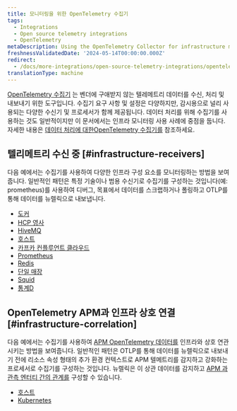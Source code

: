 ```yaml
---
title: 모니터링을 위한 OpenTelemetry 수집기
tags:
  - Integrations
  - Open source telemetry integrations
  - OpenTelemetry
metaDescription: Using the OpenTelemetry Collector for infrastructure monitoring
freshnessValidatedDate: '2024-05-14T00:00:00.000Z'
redirect:
  - /docs/more-integrations/open-source-telemetry-integrations/opentelemetry/get-started/collector-infra-monitoring/opentelemetry-collector-infra-redis
translationType: machine
---
```


[OpenTelemetry 수집기](https://opentelemetry.io/docs/collector/) 는 벤더에 구애받지 않는 텔레메트리 데이터를 수신, 처리 및 내보내기 위한 도구입니다. 수집기 요구 사항 및 설정은 다양하지만, 감시용으로 널리 사용되는 다양한 수신기 및 프로세서가 함께 제공됩니다. 데이터 처리를 위해 수집기를 사용하는 것도 일반적이지만 이 문서에서는 인프라 모니터링 사용 사례에 중점을 둡니다. 자세한 내용은 [데이터 처리에 대한OpenTelemetry 수집기를](/docs/more-integrations/open-source-telemetry-integrations/opentelemetry/get-started/collector-processing/opentelemetry-collector-processing-intro) 참조하세요.

## 텔리메트리 수신 중 [#infrastructure-receivers]

다음 예에서는 수집기를 사용하여 다양한 인프라 구성 요소를 모니터링하는 방법을 보여줍니다. 일반적인 패턴은 특정 기술이나 범용 수신기로 수집기를 구성하는 것입니다(예: prometheus)를 사용하여 디버그, 목표에서 데이터를 스크랩하거나 폴링하고 OTLP를 통해 데이터를 뉴렐릭으로 내보냅니다.

* [도커](/docs/more-integrations/open-source-telemetry-integrations/opentelemetry/get-started/collector-infra-monitoring/opentelemetry-collector-infra-docker)
* [HCP 영사](/docs/more-integrations/open-source-telemetry-integrations/opentelemetry/get-started/collector-infra-monitoring/opentelemetry-collector-infra-hcp-consul)
* [HiveMQ](/docs/more-integrations/open-source-telemetry-integrations/opentelemetry/get-started/collector-infra-monitoring/opentelemetry-collector-infra-hivemq)
* [호스트](/docs/more-integrations/open-source-telemetry-integrations/opentelemetry/get-started/collector-infra-monitoring/opentelemetry-collector-infra-hosts)
* [카프카 컨플루언트 클라우드](/docs/more-integrations/open-source-telemetry-integrations/opentelemetry/get-started/collector-infra-monitoring/opentelemetry-collector-infra-kafka-confluentcloud)
* [Prometheus](/docs/more-integrations/open-source-telemetry-integrations/opentelemetry/get-started/collector-infra-monitoring/opentelemetry-collector-infra-prometheus)
* [Redis](https://github.com/newrelic/newrelic-opentelemetry-examples/tree/main/other-examples/collector/redis)
* [단일 매장](/docs/more-integrations/open-source-telemetry-integrations/opentelemetry/get-started/collector-infra-monitoring/opentelemetry-collector-infra-singlestore)
* [Squid](/docs/more-integrations/open-source-telemetry-integrations/opentelemetry/get-started/collector-infra-monitoring/opentelemetry-collector-infra-squid)
* [통계D](/docs/more-integrations/open-source-telemetry-integrations/opentelemetry/get-started/collector-infra-monitoring/opentelemetry-collector-infra-statsd)

## OpenTelemetry APM과 인프라 상호 연결 [#infrastructure-correlation]

다음 예에서는 수집기를 사용하여 [APM OpenTelemetry 데이터를](/docs/more-integrations/open-source-telemetry-integrations/opentelemetry/get-started/apm-monitoring/opentelemetry-apm-intro) 인프라와 상호 연관시키는 방법을 보여줍니다. 일반적인 패턴은 OTLP를 통해 데이터를 뉴렐릭으로 내보내기 전에 리소스 속성 형태의 추가 환경 컨텍스트로 APM 텔메트리를 감지하고 강화하는 프로세서로 수집기를 구성하는 것입니다. 뉴렐릭은 이 상관 데이터를 감지하고 [APM 과 관측 엔터티 간의 관계를](/docs/more-integrations/open-source-telemetry-integrations/opentelemetry/best-practices/opentelemetry-best-practices-resources) 구성할 수 있습니다.

* [호스트](/docs/more-integrations/open-source-telemetry-integrations/opentelemetry/get-started/collector-infra-monitoring/opentelemetry-collector-infra-hosts)
* [Kubernetes](/docs/more-integrations/open-source-telemetry-integrations/opentelemetry/get-started/collector-infra-monitoring/opentelemetry-collector-infra-k8s)